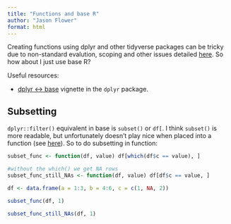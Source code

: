 ```yaml
---
title: "Functions and base R"
author: "Jason Flower"
format: html
---
```


Creating functions using dplyr and other tidyverse packages can be tricky due to non-standard evalution, scoping and other issues detailed [here](https://dplyr.tidyverse.org/articles/programming.html). So how about I just use base R?

Useful resources:

- [dplyr <-> base](https://cran.r-project.org/web/packages/dplyr/vignettes/base.html) vignette in the `dplyr` package.

## Subsetting

`dplyr::filter()` equivalent in base is `subset()` or `df[`. I think `subset()` is more readable, but unfortunately doesn't play nice when placed into a function (see [here](https://stackoverflow.com/questions/9860090/why-is-better-than-subset)). So to do subsetting in function:

```r
subset_func <- function(df, value) df[which(df$c == value), ] 

#without the which() we get NA rows
subset_func_still_NAs <- function(df, value) df[df$c == value, ]

df <- data.frame(a = 1:3, b = 4:6, c = c(1, NA, 2))

subset_func(df, 1)

subset_func_still_NAs(df, 1)


```

